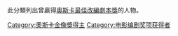 此分類列出曾贏得[[奧斯卡最佳改編劇本獎|奧斯卡最佳改編劇本獎]]的人物。
[[Category:奧斯卡金像獎得主|Category:奧斯卡金像獎得主]]
[[Category:电影编剧奖项获得者‎|Category:电影编剧奖项获得者‎]]